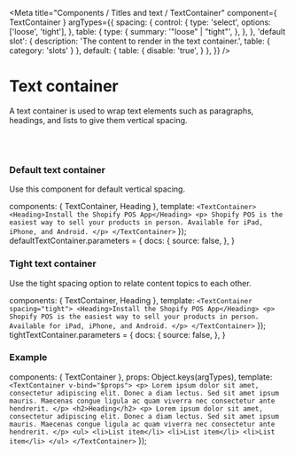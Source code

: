 

<Meta
  title="Components / Titles and text / TextContainer"
  component={ TextContainer }
  argTypes={{
    spacing: {
      control: {
        type: 'select',
        options: ['loose', 'tight'],
      },
      table: {
        type: {
          summary: '"loose" | "tight"',
        },
      },
    },
    'default slot': {
      description: 'The content to render in the text container.',
      table: {
        category: 'slots'
      }
    },
    default: {
      table: {
        disable: 'true',
      }
    },
  }}
/>

# Text container

A text container is used to wrap text elements such as paragraphs, headings, and lists to give them vertical spacing.

<br/><br/>

### Default text container

Use this component for default vertical spacing.

  components: { TextContainer, Heading },
  template: `
    <TextContainer>
      <Heading>Install the Shopify POS App</Heading>
      <p>
        Shopify POS is the easiest way to sell your products in person. Available
        for iPad, iPhone, and Android.
      </p>
    </TextContainer>
  `
});
defaultTextContainer.parameters = {
  docs: {
    source: false,
  },
}

<Canvas>
  <Story story={defaultTextContainer} name="Default text container"></Story>
</Canvas>

### Tight text container

Use the tight spacing option to relate content topics to each other.

  components: { TextContainer, Heading },
  template: `
    <TextContainer spacing="tight">
      <Heading>Install the Shopify POS App</Heading>
      <p>
        Shopify POS is the easiest way to sell your products in person. Available
        for iPad, iPhone, and Android.
      </p>
    </TextContainer>
  `
});
tightTextContainer.parameters = {
  docs: {
    source: false,
  },
}

<Canvas>
  <Story story={tightTextContainer} name="Tight text container"></Story>
</Canvas>

### Example

  components: { TextContainer },
  props: Object.keys(argTypes),
  template: `
    <TextContainer v-bind="$props">
      <p>
        Lorem ipsum dolor sit amet, consectetur adipiscing elit.
        Donec a diam lectus. Sed sit amet ipsum mauris. Maecenas congue ligula ac quam viverra nec consectetur ante hendrerit.
      </p>
      <h2>Heading</h2>
      <p>
        Lorem ipsum dolor sit amet, consectetur adipiscing elit.
        Donec a diam lectus. Sed sit amet ipsum mauris. Maecenas congue ligula ac quam viverra nec consectetur ante hendrerit.
      </p>
      <ul>
        <li>List item</li>
        <li>List item</li>
        <li>List item</li>
      </ul>
    </TextContainer>
  `
});

<Canvas>
  <Story story={Template} name="Example" height="250px"></Story>
</Canvas>

<ArgsTable story="Example" />
